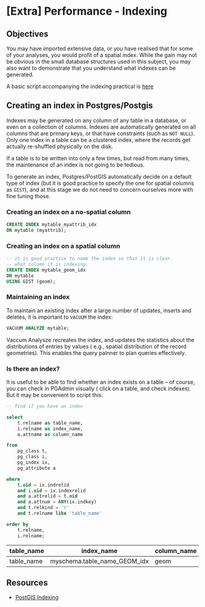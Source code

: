 # [Extra] Performance - Indexing

## Objectives

You may have imported extensive data, or you have realised that for some of your analyses, you would profit of a spatial index. While the gain may not be obvious in the small database structures used in this subject, you may also want to demonstrate that you understand what indexes can be generated.

:::{.callout-note}

A basic script accompanying the indexing practical is [here](/resources/sql/sql08_indexing.sql)
:::

## Creating an index in Postgres/Postgis

Indexes may be generated on any column of any table in a database, or even on a collection of columns. Indexes are automatically generated on all columns that are primary keys, or that have constraints (such as `NOT NULL`). Only one index in a table can be a clustered index, where the records get actually re-shuffled physically on the disk.

If a table is to be written into only a few times, but read  from many times, the maintenance of an index is not going to be tedious. 

To generate an index, Postgres/PostGIS automatically decide on a default type of index (but it is good practice to specify the one for spatial columns as `GIST`), and at this stage we do not need to concern ourselves more with fine tuning those.

### Creating an index on a no-spatial column

```sql
CREATE INDEX mytable_myattrib_idx
ON mytable (myattrib);
```

### Creating an index on a spatial column

```sql
-- it is good practice to name the index so that it is clear 
-- what column it is indexing
CREATE INDEX mytable_geom_idx
ON mytable
USING GIST (geom);

```

### Maintaining an index

To maintain an existing index after a large number of updates, inserts and deletes, it is important to `VACUUM` the index:

```sql
VACUUM ANALYZE mytable;
```

Vaccum Analysze recreates the index, and updates the statistics about the distributions of entries by values ( e.g., spatial distribution of the record geometries). This enables the query palnner to plan queries effectively.



### Is there an index?

It is useful to be able to find whether an index exists on a table -- of course, you can check in PGAdmin visually ( click on  a table, and check indexes). But it may be convenient to script this:

```sql
-- find if you have an index 

select 
    t.relname as table_name, 
    i.relname as index_name, 
    a.attname as column_name 

from 
    pg_class t, 
    pg_class i, 
    pg_index ix, 
    pg_attribute a 

where   
    t.oid = ix.indrelid 
    and i.oid = ix.indexrelid
    and a.attrelid = t.oid 
    and a.attnum = ANY(ix.indkey) 
    and t.relkind = 'r'
    and t.relname like 'table_name' 

order by 
    t.relname, 
    i.relname; 

```

|table_name|index_name|column_name|
|---|---|---|
|table_name|myschema.table_name_GEOM_idx|geom|


## Resources

- [PostGIS Indexing](https://postgis.net/workshops/postgis-intro/indexing.html)